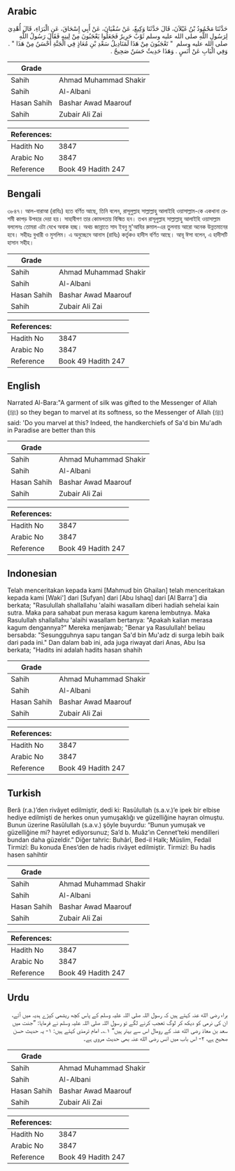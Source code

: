 ## Arabic


<div dir="rtl" lang="ar" style={{fontSize:'larger',backgroundColor:'#f8f9fa',padding:20}}>
حَدَّثَنَا مَحْمُودُ بْنُ غَيْلاَنَ، قَالَ حَدَّثَنَا وَكِيعٌ، عَنْ سُفْيَانَ، عَنْ أَبِي إِسْحَاقَ، عَنِ الْبَرَاءِ، قَالَ أُهْدِيَ لِرَسُولِ اللَّهِ صلى الله عليه وسلم ثَوْبٌ حَرِيرٌ فَجَعَلُوا يَعْجَبُونَ مِنْ لِينِهِ فَقَالَ رَسُولُ اللَّهِ صلى الله عليه وسلم ‏ "‏ تَعْجَبُونَ مِنْ هَذَا لَمَنَادِيلُ سَعْدِ بْنِ مُعَاذٍ فِي الْجَنَّةِ أَحْسَنُ مِنْ هَذَا ‏"‏ ‏. وَفِي الْبَابِ عَنْ أَنَسٍ ‏.‏ وَهَذَا حَدِيثٌ حَسَنٌ صَحِيحٌ ‏.‏
</div>
<div style={{backgroundColor:'#f8f9fa',padding:20, marginBottom: 10}}><table> <thead> <tr> <th>Grade</th> <th></th> </tr> </thead> <tbody> <tr><td>Sahih</td><td>Ahmad Muhammad Shakir</td></tr><tr><td>Sahih</td><td>Al-Albani</td></tr><tr><td>Hasan Sahih</td><td>Bashar Awad Maarouf</td></tr><tr><td>Sahih</td><td>Zubair Ali Zai</td></tr></tbody></table><table> <thead> <tr> <th>References:</th> <th></th> </tr> </thead> <tbody><tr><td>Hadith No</td><td>3847</td></tr><tr><td>Arabic No</td><td>3847</td></tr><tr><td>Reference</td><td>Book 49 Hadith 247</td></tr></tbody></table></div>

## Bengali


<div dir="ltr" lang="bn" style={{fontSize:'larger',backgroundColor:'#f8f9fa',padding:20}}>
৩৮৪৭। আল-বারাআ (রাযিঃ) হতে বর্ণিত আছে, তিনি বলেন, রাসূলুল্লাহ সাল্লাল্লাহু আলাইহি ওয়াসাল্লাম-কে একখানা রেশমী কাপড় উপহার দেয়া হয়। সাহাবীগণ তার কোমলতায় বিস্মিত হন। তখন রাসূলুল্লাহ সাল্লাল্লাহু আলাইহি ওয়াসাল্লাম বললেনঃ তোমরা এটা দেখে অবাক হচ্ছ। অথচ জান্নাতে সাদ ইবনু মু'আযির রুমাল-এর তুলনায় আরো অনেক উন্নতমানের হবে। সহীহঃ বুখারী ও মুসলিম। এ অনুচ্ছেদে আনাস (রাযিঃ) কর্তৃকও হাদীস বর্ণিত আছে। আবূ ঈসা বলেন, এ হাদীসটি হাসান সহীহ।
</div>
<div style={{backgroundColor:'#f8f9fa',padding:20, marginBottom: 10}}><table> <thead> <tr> <th>Grade</th> <th></th> </tr> </thead> <tbody> <tr><td>Sahih</td><td>Ahmad Muhammad Shakir</td></tr><tr><td>Sahih</td><td>Al-Albani</td></tr><tr><td>Hasan Sahih</td><td>Bashar Awad Maarouf</td></tr><tr><td>Sahih</td><td>Zubair Ali Zai</td></tr></tbody></table><table> <thead> <tr> <th>References:</th> <th></th> </tr> </thead> <tbody><tr><td>Hadith No</td><td>3847</td></tr><tr><td>Arabic No</td><td>3847</td></tr><tr><td>Reference</td><td>Book 49 Hadith 247</td></tr></tbody></table></div>

## English


<div dir="ltr" lang="en" style={{fontSize:'larger',backgroundColor:'#f8f9fa',padding:20}}>
Narrated Al-Bara:"A garment of silk was gifted to the Messenger of Allah (ﷺ) so they began to marvel at its softness, so the Messenger of Allah (ﷺ) said: 'Do you marvel at this? Indeed, the handkerchiefs of Sa'd bin Mu'adh in Paradise are better than this
</div>
<div style={{backgroundColor:'#f8f9fa',padding:20, marginBottom: 10}}><table> <thead> <tr> <th>Grade</th> <th></th> </tr> </thead> <tbody> <tr><td>Sahih</td><td>Ahmad Muhammad Shakir</td></tr><tr><td>Sahih</td><td>Al-Albani</td></tr><tr><td>Hasan Sahih</td><td>Bashar Awad Maarouf</td></tr><tr><td>Sahih</td><td>Zubair Ali Zai</td></tr></tbody></table><table> <thead> <tr> <th>References:</th> <th></th> </tr> </thead> <tbody><tr><td>Hadith No</td><td>3847</td></tr><tr><td>Arabic No</td><td>3847</td></tr><tr><td>Reference</td><td>Book 49 Hadith 247</td></tr></tbody></table></div>

## Indonesian


<div dir="ltr" lang="id" style={{fontSize:'larger',backgroundColor:'#f8f9fa',padding:20}}>
Telah menceritakan kepada kami [Mahmud bin Ghailan] telah menceritakan kepada kami [Waki'] dari [Sufyan] dari [Abu Ishaq] dari [Al Barra'] dia berkata; "Rasulullah shallallahu 'alaihi wasallam diberi hadiah sehelai kain sutra. Maka para sahabat pun merasa kagum karena lembutnya. Maka Rasulullah shallallahu 'alaihi wasallam bertanya: "Apakah kalian merasa kagum dengannya?" Mereka menjawab; "Benar ya Rasulullah! beliau bersabda: "Sesungguhnya sapu tangan Sa'd bin Mu'adz di surga lebih baik dari pada ini." Dan dalam bab ini, ada juga riwayat dari Anas, Abu Isa berkata; "Hadits ini adalah hadits hasan shahih
</div>
<div style={{backgroundColor:'#f8f9fa',padding:20, marginBottom: 10}}><table> <thead> <tr> <th>Grade</th> <th></th> </tr> </thead> <tbody> <tr><td>Sahih</td><td>Ahmad Muhammad Shakir</td></tr><tr><td>Sahih</td><td>Al-Albani</td></tr><tr><td>Hasan Sahih</td><td>Bashar Awad Maarouf</td></tr><tr><td>Sahih</td><td>Zubair Ali Zai</td></tr></tbody></table><table> <thead> <tr> <th>References:</th> <th></th> </tr> </thead> <tbody><tr><td>Hadith No</td><td>3847</td></tr><tr><td>Arabic No</td><td>3847</td></tr><tr><td>Reference</td><td>Book 49 Hadith 247</td></tr></tbody></table></div>

## Turkish


<div dir="ltr" lang="tr" style={{fontSize:'larger',backgroundColor:'#f8f9fa',padding:20}}>
Berâ (r.a.)’den rivâyet edilmiştir, dedi ki: Rasûlullah (s.a.v.)’e ipek bir elbise hediye edilmişti de herkes onun yumuşaklığı ve güzelliğine hayran olmuştu. Bunun üzerine Rasûlullah (s.a.v.) şöyle buyurdu: “Bunun yumuşak ve güzelliğine mi? hayret ediyorsunuz; Sa’d b. Muâz’ın Cennet’teki mendilleri bundan daha güzeldir.” Diğer tahric: Buhârî, Bed-il Halk; Müslim, Fedail Tirmizî: Bu konuda Enes’den de hadis rivâyet edilmiştir. Tirmizî: Bu hadis hasen sahihtir
</div>
<div style={{backgroundColor:'#f8f9fa',padding:20, marginBottom: 10}}><table> <thead> <tr> <th>Grade</th> <th></th> </tr> </thead> <tbody> <tr><td>Sahih</td><td>Ahmad Muhammad Shakir</td></tr><tr><td>Sahih</td><td>Al-Albani</td></tr><tr><td>Hasan Sahih</td><td>Bashar Awad Maarouf</td></tr><tr><td>Sahih</td><td>Zubair Ali Zai</td></tr></tbody></table><table> <thead> <tr> <th>References:</th> <th></th> </tr> </thead> <tbody><tr><td>Hadith No</td><td>3847</td></tr><tr><td>Arabic No</td><td>3847</td></tr><tr><td>Reference</td><td>Book 49 Hadith 247</td></tr></tbody></table></div>

## Urdu


<div dir="rtl" lang="ur" style={{fontSize:'larger',backgroundColor:'#f8f9fa',padding:20}}>
براء رضی الله عنہ کہتے ہیں کہ رسول اللہ صلی اللہ علیہ وسلم کے پاس کچھ ریشمی کپڑے ہدیہ میں آئے، ان کی نرمی کو دیکھ کر لوگ تعجب کرنے لگے تو رسول اللہ صلی اللہ علیہ وسلم نے فرمایا: ”جنت میں سعد بن معاذ رضی الله عنہ کے رومال اس سے بہتر ہیں“ ۱؎۔ امام ترمذی کہتے ہیں: ۱- یہ حدیث حسن صحیح ہے، ۲- اس باب میں انس رضی الله عنہ بھی حدیث مروی ہے۔
</div>
<div style={{backgroundColor:'#f8f9fa',padding:20, marginBottom: 10}}><table> <thead> <tr> <th>Grade</th> <th></th> </tr> </thead> <tbody> <tr><td>Sahih</td><td>Ahmad Muhammad Shakir</td></tr><tr><td>Sahih</td><td>Al-Albani</td></tr><tr><td>Hasan Sahih</td><td>Bashar Awad Maarouf</td></tr><tr><td>Sahih</td><td>Zubair Ali Zai</td></tr></tbody></table><table> <thead> <tr> <th>References:</th> <th></th> </tr> </thead> <tbody><tr><td>Hadith No</td><td>3847</td></tr><tr><td>Arabic No</td><td>3847</td></tr><tr><td>Reference</td><td>Book 49 Hadith 247</td></tr></tbody></table></div>